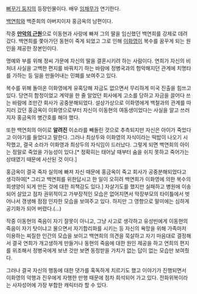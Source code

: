 [[뻐꾸기 둥지]]의 등장인물이다. 배우 [[임채무]]가 연기한다.

[[백연희]]와 백준희의 아버지이자 홍금옥의 남편이다.

작중 '''[[만악의 근원]]'''으로 이동현과 사랑에 빠져 그의 딸을 임신했던 백연희를 강제로 데려갔다. 백연희를 쫓아가던 동현이 죽게 되었고 그로 인해 [[이화영]]이 복수를 꿈꾸게 되는 원인을 제공한 장본인이다.

명예와 부를 위해 정씨 가문에 자신의 딸을 결혼시키려 하는 사람이다. 연희가 자신의 비처녀 사실을 고백한 편지를 바꿔치기 하는 바람에 정병국과의 험악해지던 관계에 치명타를 가하는 등 일을 만들어내는 민폐를 보여주고 있다.

복수를 위해 돌아온 이화영에게 유혹당해 자금도 없으면서 무리하게 미국 진출을 힘쓰고 있다. 당연히 함정이었고 계약을 한 줄 알었던 회사에게 고소를 당하고 자금을 끌어다 쓰는 바람에 조만간 회사가 공중분해되었다. 설상가상으로 이화영에게 백철과의 관계를 따지러 갔던 홍금옥이 이화영으로부터 자신이 이동현의 여동생이었다는 사실을 알고 쓰러지자 홍금옥의 병간호를 해야 했다.

또한 백연희의 아이로 '''알려진''' 이소라를 빼돌린 것으로 추측되지만 자신은 아이가 죽었다고 이야기를 들었다고 말한다.  그러나 최상두와 이화영의 자식이라는 떡밥이 나오기 시작했고, 결국 소라가 이화영과 최상두의 자식임이 드러났다. 그렇게 되면 백연희의 아이는 정말로 죽었을 가능성이 있다.[* 정확히는 태어날 때부터 숨을 쉬지 못하고 죽어가는 상태였기 때문에 사산된 것 이다.]


홍금옥이 결국 죽자 실의에 빠져 자신 때문에 홍금옥이 죽고 회사가 공중분해되었다고 생각하여[* 그리고 백연희를 위한답시고 한 일이 오히려 백연희가 이화영에 의한 복수의 희생양이 되게 만든 것에 대한 죄책감도 있다.] 자살기도를 했지만 실패하고 병원에 이송되어 살았고 점차 권위적이고 가부장적인 모습은 없어지면서 막장부모의 타이틀에서 벗어나서 갱생해 점점 인자한 모습을 보여주고 있다. 하지만 그 영향으로 말미에는 심하게 공기화가 되어 버렸다.(...)

작중 이동현의 죽음이 자기 잘못이 아니고, 그냥 사고로 생각하고 유성빈에게 이동현의 죽음이 자기 탓이냐고 물으면서 자기합리화를 시키는 등 자신의 욕망을 위해 가족마저 이용하는 찌질한 인간의 모습을 보이고 백연희의 의견을 묵살하고 자기 마음대로 결정해서 결국 연희가 개고생하게 만들거나 동현의 죽음에 대한 원인 제공을 하고 연희의 편지를 위조해서 정병국에게 보낸 것만 보면 동정받을 가치가 없는 답이 없는 모습만 보여줬다.

그러나 결국 자신의 행동에 대한 댓가를 혹독하게 치르기도 했고 이야기가 진행되면서 이화영의 악행과 진우에게 자행한 만행 때문에 점차 희석되어 가고 있다. 전화위복이라는 사자성어에 가장 부합한 캐릭터라 할 수 있다.

